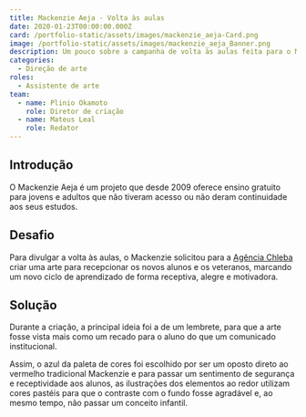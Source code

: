 ```yaml
---
title: Mackenzie Aeja - Volta às aulas
date: 2020-01-23T00:00:00.000Z
card: /portfolio-static/assets/images/mackenzie_aeja-Card.png
image: /portfolio-static/assets/images/mackenzie_aeja_Banner.png
description: Um pouco sobre a campanha de volta às aulas feita para o Mackenzie Aeja.
categories:
  - Direção de arte
roles:
  - Assistente de arte
team:
  - name: Plinio Okamoto
    role: Diretor de criação
  - name: Mateus Leal
    role: Redator
---
```



## Introdução

O Mackenzie Aeja é um projeto que desde 2009 oferece ensino gratuito para jovens e adultos que não tiveram acesso ou não deram continuidade aos seus estudos.

## Desafio

Para divulgar a volta às aulas, o Mackenzie solicitou para a [Agência Chleba](https://www.chleba.net/) criar uma arte para recepcionar os novos alunos e os veteranos, marcando um novo ciclo de aprendizado de forma receptiva, alegre e motivadora.

## Solução

Durante a criação, a principal ideia foi a de um lembrete, para que a arte fosse vista mais como um recado para o aluno do que um comunicado institucional.

Assim, o azul da paleta de cores foi escolhido por ser um oposto direto ao vermelho tradicional Mackenzie e para passar um sentimento de segurança e receptividade aos alunos, as ilustrações dos elementos ao redor utilizam cores pastéis para que o contraste com o fundo fosse agradável e, ao mesmo tempo, não passar um conceito infantil.

<Picture src={mackCartaz} alt="Cartaz com a frase &quot; Sejam bem-vindos a um novo ano cheio de desafios oportunidades e conquistas ao alcance de todos.&quot;"/>

<Picture src={mackBanner} alt="Banner para o site do Mackenzie com a arte adaptada do cartaz."/>

<Picture src={mackInsta} alt="Post do Instagram com a arte adaptada do cartaz."/>
